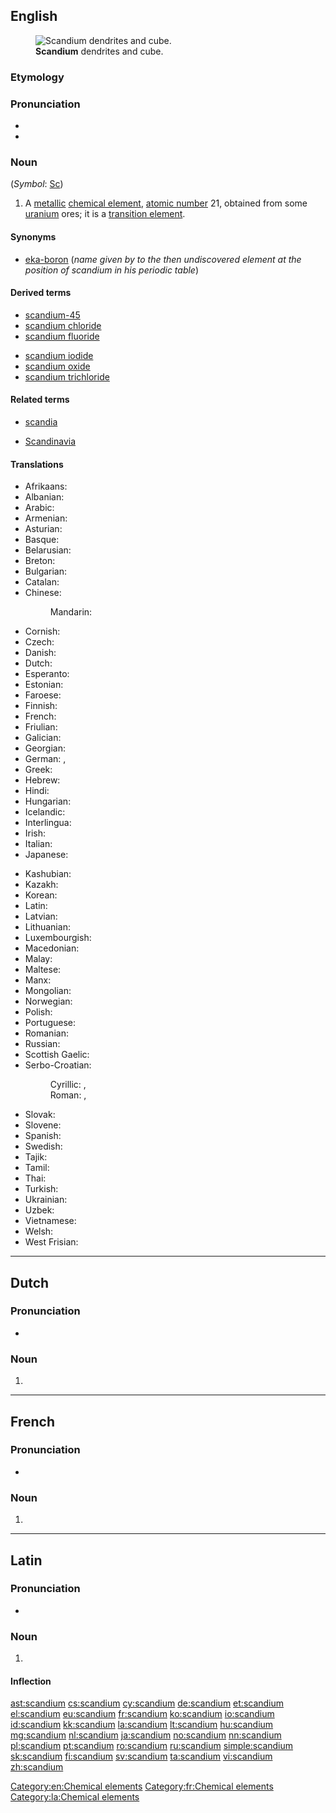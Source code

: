 {{also|Scandium}}
==English==
{{wikipedia}}
{{elements|Sc|calcium|Ca|titanium|Ti}}
[[File:Scandium sublimed dendritic and 1cm3 cube.jpg|thumb|'''Scandium''' dendrites and cube.]]

===Etymology===
{{suffix|Scandia|ium}}

===Pronunciation===
* {{IPA|/ˈskændiəm/}}
* {{audio|En-us-scandium.ogg|Audio (US)|lang=en}}

===Noun===
{{en-noun|-}} (''Symbol'': [[Sc]])

# A [[metallic]] [[chemical element]], [[atomic number]] 21, obtained from some [[uranium]] ores; it is a [[transition element]].

====Synonyms====
* [[eka-boron]] (''name given by {{w|Dmitri Mendeleev}} to the then undiscovered element at the position of scandium in his periodic table'')

====Derived terms====
{{der-top}}
* [[scandium-45]]
* [[scandium chloride]]
* [[scandium fluoride]]
{{der-mid}}
* [[scandium iodide]]
* [[scandium oxide]]
* [[scandium trichloride]]
{{der-bottom}}

====Related terms====
{{rel-top}}
* [[scandia]]
{{rel-mid}}
* [[Scandinavia]]
{{rel-bottom}}

====Translations====
{{trans-top|chemical element}}
* Afrikaans: {{t|af|skandium}}
* Albanian: {{t|sq|skandium}}
* Arabic: {{t|ar|سكانديوم|tr=sakándiyum|m}}
* Armenian: {{t|hy|սկանդիում|tr=skandium}}
* Asturian: {{t+|ast|escandiu|m}}
* Basque: {{t+|eu|eskandio}}
* Belarusian: {{t|be|скандый|tr=skándyj|m}}
* Breton: {{t|br|skandiom}}
* Bulgarian: {{t|bg|скандий|m|tr=skándij}}
* Catalan: {{t|ca|escandi|m}}
* Chinese:
*: Mandarin: {{t+|cmn|鈧|tr=kàng}}
* Cornish: {{t|kw|scandyum}}
* Czech: {{t+|cs|skandium}}
* Danish: {{t|da|skandium}}
* Dutch: {{t+|nl|scandium|n}}
* Esperanto: {{t+|eo|skandio}}
* Estonian: {{t|et|skandium}}
* Faroese: {{t|fo|skandium}}
* Finnish: {{t+|fi|skandium}}
* French: {{t+|fr|scandium|m}}
* Friulian: {{t|fur|scandi}}
* Galician: {{t+|gl|escandio|m}}
* Georgian: {{t|ka|სკანდიუმი|tr=skandiumi}}
* German: {{t|de|Skandium|n}}, {{t+|de|Scandium|n}}
* Greek: {{t|el|σκάνdιο|n|tr=skándio}}
* Hebrew: {{t+|he|סקנדיום|tr=skandium}}
* Hindi: {{t|hi|स्तोकातु|tr=stokaatu|sc=Deva}}
* Hungarian: {{t+|hu|szkandium}}
* Icelandic: {{t+|is|skandín}}
* Interlingua: {{t|ia|scandium}}
* Irish: {{t+|ga|scaindiam}}
* Italian: {{t+|it|scandio|m}}
* Japanese: {{t+|ja|スカンジウム|tr=sukanjiumu}}
{{trans-mid}}
* Kashubian: {{t|csb|skónd}}
* Kazakh: {{t|kk|скандий|tr=skandij|sc=Cyrl}}
* Korean: {{t+|ko|스칸듐|tr=seukandyum}}
* Latin: {{t+|la|scandium|n}}
* Latvian: {{t|lv|skandijs}}
* Lithuanian: {{t+|lt|skandis}}
* Luxembourgish: {{t|lb|Skandium}}
* Macedonian: {{t|mk|скандиум|tr=skándium|m}}
* Malay: {{t|ms|skandium}}
* Maltese: {{t|mt|skandju}}
* Manx: {{t|gv|scandjum}}
* Mongolian: {{t|mn|сканди}}
* Norwegian: {{t+|no|scandium}}
* Polish: {{t+|pl|skand|m}}
* Portuguese: {{t+|pt|escândio|m}}
* Romanian: {{t+|ro|scandiu|n}}
* Russian: {{t+|ru|скандий|m|tr=skándij}}
* Scottish Gaelic: {{t|gd|scaindiam}}
* Serbo-Croatian:
*: Cyrillic: {{t|sh|скандиj|m}}, {{t|sh|скандиjум|m}}
*: Roman: {{t+|sh|skandij|m}}, {{t|sh|skandijum|m}}
* Slovak: {{t|sk|skandium}}
* Slovene: {{t+|sl|skandij}}
* Spanish: {{t+|es|escandio|m}}
* Swedish: {{t+|sv|skandium|n}}
* Tajik: {{t|tg|skandi'}}
* Tamil: {{t|ta|ஸ்கண்டியம்|tr=skaņţiyam}}
* Thai: {{t|th|สแคนเดียม|tr=sakhaendiam}}
* Turkish: {{t+|tr|skandiyum}}
* Ukrainian: {{t|uk|скандiй|tr=skándij|m}}
* Uzbek: {{t|uz|скандий|tr=skandiy|sc=Cyrl}}
* Vietnamese: {{t|vi|scandi}}
* Welsh: {{t+|cy|scandiwm}}
* West Frisian: {{t|fy|scandium}}
{{trans-bottom}}

[[Category:en:Chemical elements]]

----

==Dutch==
{{wikipedia|lang=nl}}
{{elements|Sc|calcium|Ca|titanium|Ti|lang=nl}}

===Pronunciation===
* {{audio|Nl-scandium.ogg|Audio|lang=nl}}

===Noun===
{{nl-noun|n|-|-}}

# {{l|en|scandium}}

----

==French==
{{wikipedia|lang=fr}}

===Pronunciation===
* {{IPA|lang=fr|/skɑ̃.djɔm/}}

===Noun===
{{fr-noun|m|-}}

# {{l|en|scandium}}

[[Category:fr:Chemical elements]]

----

==Latin==
{{wikipedia|lang=la}}

===Pronunciation===
* {{la-pronunc|scandium}}

===Noun===
{{la-noun|scandium|scandii|scandiī|n|second}}

# {{l|en|scandium}}

====Inflection====
{{la-decl-2nd-N|scandi}}

[[Category:la:Chemical elements]]

[[ast:scandium]]
[[cs:scandium]]
[[cy:scandium]]
[[de:scandium]]
[[et:scandium]]
[[el:scandium]]
[[eu:scandium]]
[[fr:scandium]]
[[ko:scandium]]
[[io:scandium]]
[[id:scandium]]
[[kk:scandium]]
[[la:scandium]]
[[lt:scandium]]
[[hu:scandium]]
[[mg:scandium]]
[[nl:scandium]]
[[ja:scandium]]
[[no:scandium]]
[[nn:scandium]]
[[pl:scandium]]
[[pt:scandium]]
[[ro:scandium]]
[[ru:scandium]]
[[simple:scandium]]
[[sk:scandium]]
[[fi:scandium]]
[[sv:scandium]]
[[ta:scandium]]
[[vi:scandium]]
[[zh:scandium]]